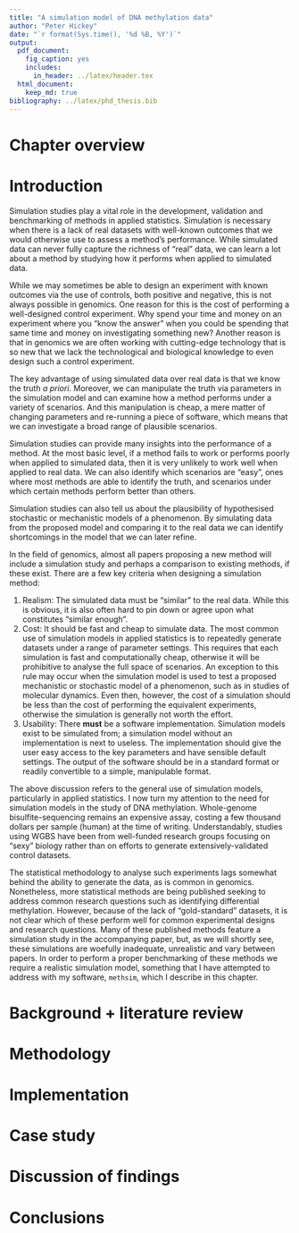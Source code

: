 ```yaml
---
title: "A simulation model of DNA methylation data"
author: "Peter Hickey"
date: "`r format(Sys.time(), '%d %B, %Y')`"
output:
  pdf_document:
    fig_caption: yes
    includes:
      in_header: ../latex/header.tex
  html_document:
    keep_md: true
bibliography: ../latex/phd_thesis.bib
---
```


# Chapter overview


# Introduction

Simulation studies play a vital role in the development, validation and benchmarking of methods in applied statistics. Simulation is necessary when there is a lack of real datasets with well-known outcomes that we would otherwise use to assess a method's performance. While simulated data can never fully capture the richness of "real" data, we can learn a lot about a method by studying how it performs when applied to simulated data.

While we may sometimes be able to design an experiment with known outcomes via the use of controls, both positive and negative, this is not always possible in genomics. One reason for this is the cost of performing a well-designed control experiment. Why spend your time and money on an experiment where you "know the answer" when you could be spending that same time and money on investigating something new? Another reason is that in genomics we are often working with cutting-edge technology that is so new that we lack the technological and biological knowledge to even design such a control experiment.

The key advantage of using simulated data over real data is that we know the truth _a priori_. Moreover, we can manipulate the truth via parameters in the simulation model and can examine how a method performs under a variety of scenarios. And this manipulation is cheap, a mere matter of changing parameters and re-running a piece of software, which means that we can investigate a broad range of plausible scenarios.

Simulation studies can provide many insights into the performance of a method. At the most basic level, if a method fails to work or performs poorly when applied to simulated data, then it is very unlikely to work well when applied to real data. We can also identify which scenarios are "easy", ones where most methods are able to identify the truth, and scenarios under which certain methods perform better than others.

Simulation studies can also tell us about the plausibility of hypothesised stochastic or mechanistic models of a phenomenon. By simulating data from the proposed model and comparing it to the real data we can identify shortcomings in the model that we can later refine.

In the field of genomics, almost all papers proposing a new method will include a simulation study and perhaps a comparison to existing methods, if these exist. There are a few key criteria when designing a simulation method:

1. Realism: The simulated data must be "similar" to the real data. While this is obvious, it is also often hard to pin down or agree upon what constitutes "similar enough".
2. Cost: It should be fast and cheap to simulate data. The most common use of simulation models in applied statistics is to repeatedly generate datasets under a range of parameter settings. This requires that each simulation is fast and computationally cheap, otherwise it will be prohibitive to analyse the full space of scenarios. An exception to this rule may occur when the simulation model is used to test a proposed mechanistic or stochastic model of a phenomenon, such as in studies of molecular dynamics. Even then, however, the cost of a simulation should be less than the cost of performing the equivalent experiments, otherwise the simulation is generally not worth the effort.
3. Usability: There __must__ be a software implementation. Simulation models exist to be simulated from; a simulation model without an implementation is next to useless. The implementation should give the user easy access to the key  parameters and have sensible default settings. The output of the software should be in a standard format or readily convertible to a simple, manipulable format.

The above discussion refers to the general use of simulation models, particularly in applied statistics. I now turn my attention to the need for simulation models in the study of DNA methylation. Whole-genome bisulfite-sequencing remains an expensive assay, costing a few thousand dollars per sample (human) at the time of writing. Understandably, studies using WGBS have been from well-funded research groups focusing on "sexy" biology rather than on efforts to generate extensively-validated control datasets.

The statistical methodology to analyse such experiments lags somewhat behind the ability to generate the data, as is common in genomics. Nonetheless, more statistical methods are being published seeking to address common research questions such as identifying differential methylation. However, because of the lack of "gold-standard" datasets, it is not clear which of these perform well for common experimental designs and research questions. Many of these published methods feature a simulation study in the accompanying paper, but, as we will shortly see, these simulations are woefully inadequate, unrealistic and vary between papers. In order to perform a proper benchmarking of these methods we require a realistic simulation model, something that I have attempted to address with my software, `methsim`, which I describe in this chapter.

# Background + literature review

# Methodology

# Implementation

# Case study

# Discussion of findings

# Conclusions
